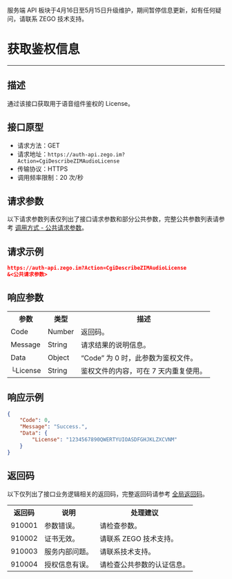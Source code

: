 <Warning title="警告">服务端 API 板块于4月16日至5月15日升级维护，期间暂停信息更新，如有任何疑问，请联系 ZEGO 技术支持。</Warning>
# 获取鉴权信息

- - -

## 描述

通过该接口获取用于语音组件鉴权的 License。

## 接口原型

- 请求方法：GET
- 请求地址：`https://auth-api.zego.im?Action=CgiDescribeZIMAudioLicense`
- 传输协议：HTTPS
- 调用频率限制：20 次/秒


## 请求参数

以下请求参数列表仅列出了接口请求参数和部分公共参数，完整公共参数列表请参考 [调用方式 - 公共请求参数](../Accessing%20Server%20APIs.mdx#2-公共参数)。

## 请求示例

```json
https://auth-api.zego.im?Action=CgiDescribeZIMAudioLicense
&<公共请求参数>
```

## 响应参数

<table class="collapsible-table" >
<tbody><tr data-row-level="1">
<th>参数</th>
<th>类型</th>
<th>描述</th>
</tr>
<tr data-row-level="2">
<td>Code</td>
<td>Number</td>
<td>返回码。</td>
</tr>
<tr data-row-level="3">
<td>Message</td>
<td>String</td>
<td>请求结果的说明信息。</td>
</tr>
<tr data-row-level="4" data-row-child="true">
<td>Data</td>
<td>Object</td>
<td>“Code” 为 0 时，此参数为鉴权文件。</td>
</tr>
<tr data-row-level="4-1">
<td>└License</td>
<td>String</td>
<td>鉴权文件的内容，可在 7 天内重复使用。</td>
</tr>
</tbody></table>

## 响应示例

```json
{
    "Code": 0,
    "Message": "Success.",
    "Data": {
        "License": "1234567890QWERTYUIOASDFGHJKLZXCVNM"
    }
}
```

## 返回码

以下仅列出了接口业务逻辑相关的返回码，完整返回码请参考 [全局返回码](../Return%20codes.mdx)。

<table>
<tbody><tr>
<th>返回码</th>
<th>说明</th>
<th>处理建议</th>
</tr>
<tr>
<td>910001</td>
<td>参数错误。</td>
<td>请检查参数。</td>
</tr>
<tr>
<td>910002</td>
<td>证书无效。</td>
<td>请联系 ZEGO 技术支持。</td>
</tr>
<tr>
<td>910003</td>
<td>服务内部问题。</td>
<td>请联系技术支持。</td>
</tr>
<tr>
<td>910004</td>
<td>授权信息有误。</td>
<td>请检查公共参数的认证信息。</td>
</tr>
</tbody></table>

